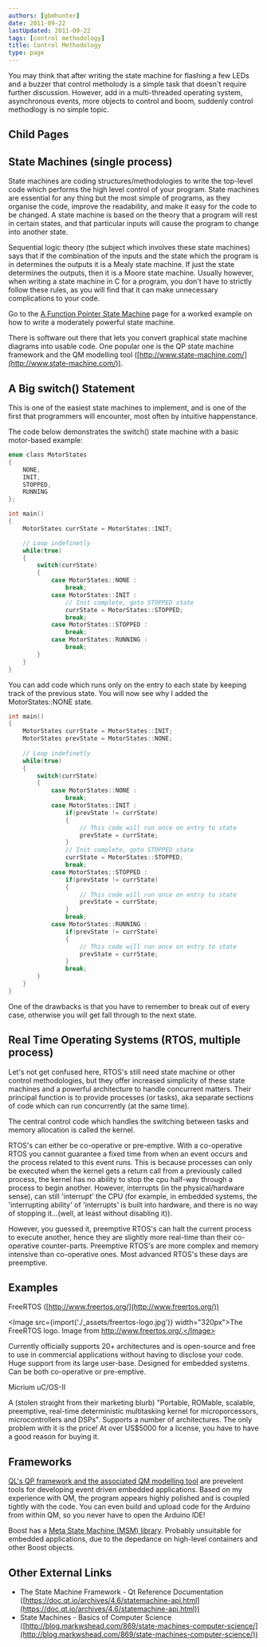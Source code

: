 ```yaml
---
authors: [gbmhunter]
date: 2011-09-22
lastUpdated: 2011-09-22
tags: [control methodology]
title: Control Methodology
type: page
---
```


You may think that after writing the state machine for flashing a few LEDs and a buzzer that control metholody is a simple task that doesn't require further discussion. However, add in a multi-threaded operating system, asynchronous events, more objects to control and boom, suddenly control methodlogy is no simple topic.

## Child Pages

<ChildPages />

## State Machines (single process)

State machines are coding structures/methodologies to write the top-level code which performs the high level control of your program. State machines are essential for any thing but the most simple of programs, as they organise the code, improve the readability, and make it easy for the code to be changed. A state machine is based on the theory that a program will rest in certain states, and that particular inputs will cause the program to change into another state.

Sequential logic theory (the subject which involves these state machines) says that if the combination of the inputs and the state which the program is in determines the outputs it is a Mealy state machine. If just the state determines the outputs, then it is a Moore state machine. Usually however, when writing a state machine in C for a program, you don't have to strictly follow these rules, as you will find that it can make unnecessary complications to your code.

Go to the [A Function Pointer State Machine](/programming/general/control-methodology/a-function-pointer-based-state-machine/) page for a worked example on how to write a moderately powerful state machine.

There is software out there that lets you convert graphical state machine diagrams into usable code. One popular one is the QP state machine framework and the QM modelling tool ([http://www.state-machine.com/](http://www.state-machine.com/)).

## A Big switch() Statement

This is one of the easiest state machines to implement, and is one of the first that programmers will encounter, most often by intuitive happenstance.

The code below demonstrates the switch() state machine with a basic motor-based example:

```c
enum class MotorStates
{
    NONE,
    INIT,
    STOPPED,
    RUNNING
};

int main()
{
    MotorStates currState = MotorStates::INIT;

    // Loop indefinetly
    while(true)
    {
        switch(currState)
        {
            case MotorStates::NONE :
                break;
            case MotorStates::INIT :
                // Init complete, goto STOPPED state
                currState = MotorStates::STOPPED;
                break;
            case MotorStates::STOPPED :
                break;
            case MotorStates::RUNNING :
                break;
        }
    }
}
```

You can add code which runs only on the entry to each state by keeping track of the previous state. You will now see why I added the MotorStates::NONE state.

```c    
int main()
{
    MotorStates currState = MotorStates::INIT;
    MotorStates prevState = MotorStates::NONE;
    
    // Loop indefinetly
    while(true)
    {
        switch(currState)
        {
            case MotorStates::NONE :
                break;
            case MotorStates::INIT :
                if(prevState != currState)
                {
                    // This code will run once on entry to state
                    prevState = currState;
                }
                // Init complete, goto STOPPED state
                currState = MotorStates::STOPPED;
                break;
            case MotorStates::STOPPED :
                if(prevState != currState)
                {
                    // This code will run once on entry to state
                    prevState = currState;
                }
                break;
            case MotorStates::RUNNING :
                if(prevState != currState)
                {
                    // This code will run once on entry to state
                    prevState = currState;
                }
                break;
        }
    }
}
```

One of the drawbacks is that you have to remember to break out of every case, otherwise you will get fall through to the next state.

## Real Time Operating Systems (RTOS, multiple process)

Let's not get confused here, RTOS's still need state machine or other control methodologies, but they offer increased simplicity of these state machines and a powerful architecture to handle concurrent matters. Their principal function is to provide processes (or tasks), aka separate sections of code which can run concurrently (at the same time).

The central control code which handles the switching between tasks and memory allocation is called the kernel.

RTOS's can either be co-operative or pre-emptive. With a co-operative RTOS you cannot guarantee a fixed time from when an event occurs and the process related to this event runs. This is because processes can only be executed when the kernel gets a return call from a previously called process, the kernel has no ability to stop the cpu half-way through a process to begin another. However, interrupts (in the physical/hardware sense), can still 'interrupt' the CPU (for example, in embedded systems, the 'interrupting ability' of 'interrupts' is built into hardware, and there is no way of stopping it...(well, at least without disabling it)).

However, you guessed it, preemptive RTOS's can halt the current process to execute another, hence they are slightly more real-time than their co-operative counter-parts. Preemptive RTOS's are more complex and memory intensive than co-operative ones. Most advanced RTOS's these days are preemptive.

## Examples

FreeRTOS ([http://www.freertos.org/](http://www.freertos.org/))

<Image src={import('./_assets/freertos-logo.jpg')} width="320px">The FreeRTOS logo. Image from http://www.freertos.org/.</Image>

Currently officially supports 20+ architectures and is open-source and free to use in commercial applications without having to disclose your code. Huge support from its large user-base. Designed for embedded systems. Can be both co-operative or pre-emptive.

Micrium uC/OS-II

A (stolen straight from their marketing blurb) "Portable, ROMable, scalable, preemptive, real-time deterministic multitasking kernel for microporcessors, microcontrollers and DSPs". Supports a number of architectures. The only problem with it is the price! At over US$5000 for a license, you have to have a good reason for buying it.

## Frameworks

[QL's QP framework and the associated QM modelling tool](http://www.state-machine.com/) are prevelent tools for developing event driven embedded applications. Based on my experience with QM, the program appears highly polished and is coupled tightly with the code. You can even build and upload code for the Arduino from within QM, so you never have to open the Arduino IDE!

Boost has a [Meta State Machine (MSM) library](http://www.boost.org/doc/libs/1_55_0/libs/msm/doc/HTML/index.html). Probably unsuitable for embedded applications, due to the depedance on high-level containers and other Boost objects.

## Other External Links

* The State Machine Framework - Qt Reference Documentation ([https://doc.qt.io/archives/4.6/statemachine-api.html](https://doc.qt.io/archives/4.6/statemachine-api.html))
* State Machines - Basics of Computer Science ([http://blog.markwshead.com/869/state-machines-computer-science/](http://blog.markwshead.com/869/state-machines-computer-science/))
